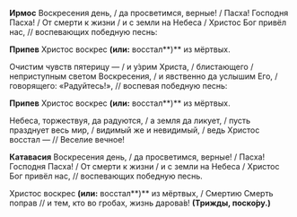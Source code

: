 **Ирмос** Воскресения день, / да просветимся, верные! / Пасха! Господня Пасха! / От смерти к жизни / и с земли на Небеса / Христос Бог привёл нас, // воспевающих победную песнь:

**Припев** Христос воскрес **(или:** восстал**)** из мёртвых.

Очистим чувств пятерицу — / и у́зрим Христа, / блистающего / неприступным светом Воскресения, / и явственно да услышим Его, / говорящего: «Радуйтесь!», // воспевая победную песнь:

**Припев** Христос воскрес **(или:** восстал**)** из мёртвых.

Небеса, торжествуя, да радуются, / а земля да ликует, / пусть празднует весь мир, / видимый же и невидимый, / ведь Христос восстал — // Веселие вечное!

**Катавасия** Воскресения день, / да просветимся, верные! / Пасха! Господня Пасха! / От смерти к жизни / и с земли на Небеса / Христос Бог привёл нас, // воспевающих победную песнь.

Христос воскрес **(или:** восстал**)** из мёртвых, / Смертию Смерть поправ // и тем, кто во гробах, жизнь дарова́в! **(Трижды,	поско́ру.)**
